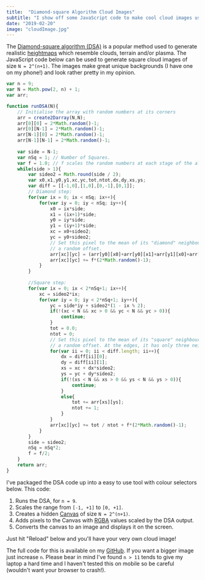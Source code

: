 ```yaml
---
title:  "Diamond-square Algorithm Cloud Images"
subtitle: "I show off some JavaScript code to make cool cloud images using the Diamond-square algorithm."
date: "2019-02-20"
image: "cloudImage.jpg"
---
```



The <a href="https://en.wikipedia.org/wiki/Diamond-square_algorithm" class="blueLink">Diamond-square algorithm (DSA)</a> is a popular method used to generate realistic <a href="https://en.wikipedia.org/wiki/Heightmap" class="blueLink">heightmaps</a> which resemble clouds, terrain and/or plasma. The JavaScript code below can be used to generate square cloud images of size `N = 2^(n+1)`. The images make great unique backgrounds (I have one on my phone!) and look rather pretty in my opinion.

```javascript
var n = 9;
var N = Math.pow(2, n) + 1;
var arr;

function runDSA(N){
    // Initialise the array with random numbers at its corners
    arr = create2Darray(N,N);
    arr[0][0] = 2*Math.random()-1;
    arr[0][N-1] = 2*Math.random()-1;
    arr[N-1][0] = 2*Math.random()-1;
    arr[N-1][N-1] = 2*Math.random()-1;
    
    var side = N-1;
    var nSq = 1; // Number of Squares.
    var f = 1.0; // f scales the random numbers at each stage of the algorithm
    while(side > 1){
        var sideo2 = Math.round(side / 2);
        var x0,x1,y0,y1,xc,yc,tot,ntot,dx,dy,xs,ys;
        var diff = [[-1,0],[1,0],[0,-1],[0,1]];
        // Diamond step:
        for(var ix = 0; ix < nSq; ix++){
            for(var iy = 0; iy < nSq; iy++){
                x0 = ix*side;
                x1 = (ix+1)*side;
                y0 = iy*side;
                y1 = (iy+1)*side;
                xc = x0+sideo2;
                yc = y0+sideo2;
                // Set this pixel to the mean of its "diamond" neighbours plus
                // a random offset.
                arr[xc][yc] = (arr[y0][x0]+arr[y0][x1]+arr[y1][x0]+arr[y1][x1])/4;
                arr[xc][yc] += f*(2*Math.random()-1);
            }
        }
        
        //Square step:
        for(var ix = 0; ix < 2*nSq+1; ix++){
            xc = sideo2*ix;
            for(var iy = 0; iy < 2*nSq+1; iy++){
                yc = side*iy + sideo2*(1 - ix % 2);
                if(!(xc < N && xc > 0 && yc < N && yc > 0)){
                    continue;
                }
                tot = 0.0;
                ntot = 0;
                // Set this pixel to the mean of its "square" neighbours plus
                // a random offset. At the edges, it has only three neighbours.
                for(var ii = 0; ii < diff.length; ii++){
                    dx = diff[ii][0];
                    dy = diff[ii][1];
                    xs = xc + dx*sideo2;
                    ys = yc + dy*sideo2;
                    if(!(xs < N && xs > 0 && ys < N && ys > 0)){
                        continue;
                    }
                    else{
                        tot += arr[xs][ys];
                        ntot += 1;
                    }
                }
                arr[xc][yc] += tot / ntot + f*(2*Math.random()-1);
            }
        }
        side = sideo2;
        nSq = nSq*2;
        f = f/2;
    }
    return arr;
}
```

I've packaged the DSA code up into a easy to use tool with colour selectors below. This code:

1. Runs the DSA, for `n = 9`.
2. Scales the range from `[-1, +1]` to `[0, +1]`.
3. Creates a hidden <a href="https://www.w3schools.com/graphics/canvas_intro.asp" class="blueLink">Canvas</a> of size `N = 2^(n+1)`. 
4. Adds pixels to the Canvas with <a href="https://en.wikipedia.org/wiki/RGBA_color_space" class="blueLink">RGBA</a> values scaled by the DSA output.
5. Converts the canvas to an image and displays it on the screen.

Just hit "Reload" below and you'll have your very own cloud image!

<DSATool />

The full code for this is available on my <a href="https://github.com/george-pearson" class="blueLink">GitHub</a>. If you want a bigger image just increase `n`. Please bear in mind I've found `n > 11` tends to give my laptop a hard time and I haven't tested this on mobile so be careful (wouldn't want your browser to crash!).
